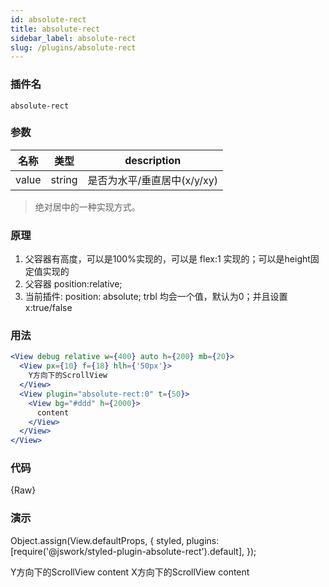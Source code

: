 ```yaml
---
id: absolute-rect
title: absolute-rect
sidebar_label: absolute-rect
slug: /plugins/absolute-rect
---
```


### 插件名

```config
absolute-rect
```

### 参数

| 名称  | 类型   | description                 |
| ----- | ------ | --------------------------- |
| value | string | 是否为水平/垂直居中(x/y/xy) |

> 绝对居中的一种实现方式。

### 原理
1. 父容器有高度，可以是100%实现的，可以是 flex:1 实现的；可以是height固定值实现的
2. 父容器 position:relative;
3. 当前插件: position: absolute; trbl 均会一个值，默认为0；并且设置 x:true/false

### 用法
```jsx
<View debug relative w={400} auto h={200} mb={20}>
  <View px={10} f={18} hlh={'50px'}>
    Y方向下的ScrollView
  </View>
  <View plugin="absolute-rect:0" t={50}>
    <View bg="#ddd" h={2000}>
      content
    </View>
  </View>
</View>
```

### 代码


<CodeBlock className="language-jsx">{Raw}</CodeBlock>

### 演示

Object.assign(View.defaultProps, {
  styled,
  plugins: [require('@jswork/styled-plugin-absolute-rect').default],
});

<View debug relative w={400} auto h={200} mb={20}>
  <View px={10} f={18} hlh={'50px'}>
    Y方向下的ScrollView
  </View>
  <View plugin="absolute-rect:0" t={50}>
    <View bg="#ddd" h={2000}>
      content
    </View>
  </View>
</View>

<View debug relative w={400} auto h={200}>
  <View px={10} f={18} hlh={'50px'}>
    X方向下的ScrollView
  </View>
  <View plugin={{name: 'absolute-rect', value: 0, x: true}} t={50}>
    <View bg="#eee" h100 w={2000}>
      content
    </View>
  </View>
</View>
